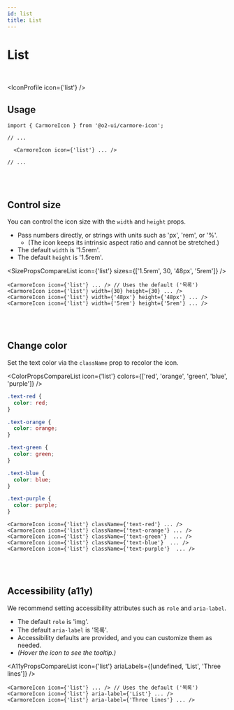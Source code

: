 ```yaml
---
id: list
title: List
---
```




# List

<br />

<IconProfile icon={'list'} />

## Usage

```tsx
import { CarmoreIcon } from '@o2-ui/carmore-icon';

// ...

  <CarmoreIcon icon={'list'} ... />

// ...
```

<br />
<br />

## Control size

You can control the icon size with the `width` and `height` props.

- Pass numbers directly, or strings with units such as 'px', 'rem', or '%'.
  - (The icon keeps its intrinsic aspect ratio and cannot be stretched.)
- The default `width` is '1.5rem'.
- The default `height` is '1.5rem'.

<SizePropsCompareList icon={'list'} sizes={['1.5rem', 30, '48px', '5rem']} />

```tsx
<CarmoreIcon icon={'list'} ... /> // Uses the default ('목록')
<CarmoreIcon icon={'list'} width={30} height={30} ... />
<CarmoreIcon icon={'list'} width={'48px'} height={'48px'} ... />
<CarmoreIcon icon={'list'} width={'5rem'} height={'5rem'} ... />
```

<br />
<br />

## Change color

Set the text color via the `className` prop to recolor the icon.

<ColorPropsCompareList icon={'list'} colors={['red', 'orange', 'green', 'blue', 'purple']} />

```css
.text-red {
  color: red;
}

.text-orange {
  color: orange;
}

.text-green {
  color: green;
}

.text-blue {
  color: blue;
}

.text-purple {
  color: purple;
}
```

```tsx
<CarmoreIcon icon={'list'} className={'text-red'} ... />
<CarmoreIcon icon={'list'} className={'text-orange'} ... />
<CarmoreIcon icon={'list'} className={'text-green'}  ... />
<CarmoreIcon icon={'list'} className={'text-blue'}  ... />
<CarmoreIcon icon={'list'} className={'text-purple'}  ... />
```

<br />
<br />

## Accessibility (a11y)

We recommend setting accessibility attributes such as `role` and `aria-label`.

- The default `role` is 'img'.
- The default `aria-label` is '목록'.
- Accessibility defaults are provided, and you can customize them as needed.
- _(Hover the icon to see the tooltip.)_

<A11yPropsCompareList icon={'list'} ariaLabels={[undefined, 'List', 'Three lines']} />

```tsx
<CarmoreIcon icon={'list'} ... /> // Uses the default ('목록')
<CarmoreIcon icon={'list'} aria-label={'List'} ... />
<CarmoreIcon icon={'list'} aria-label={'Three lines'} ... />
```
